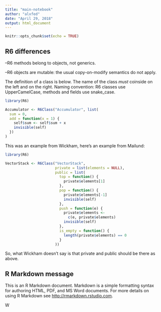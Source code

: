 ```yaml
---
title: "main-notebook"
author: "alxfed"
date: "April 29, 2018"
output: html_document
---
```


```r
knitr::opts_chunk$set(echo = TRUE)
```

## R6 differences

--R6 methods belong to objects, not generics.

--R6 objects are mutable: the usual copy-on-modify semantics do not apply.

The definition of a class is below. The name of the class _must_ coinside on the left and on the right. Naming convention: R6 classes use UpperCamelCase, methods and fields use snake_case. 

```r
library(R6)

Accumulator <- R6Class("Accumulator", list(
  sum = 0,
  add = function(x = 1) {
    self$sum <- self$sum + x 
    invisible(self)
  })
)
```

This was an example from Wickham, here's an example from Mailund:

```r
library(R6)

VectorStack <- R6Class("VectorStack",
                       private = list(elements = NULL),
                       public = list(
                         top = function() {
                           private$elements[1]
                         },
                         pop = function() {
                           private$elements[-1]
                           invisible(self)
                         },
                         push = function(e) {
                           private$elements <-
                             c(e, private$elements)
                           invisible(self)
                         },
                         is_empty = function() {
                           length(private$elements) == 0
                         }
                       ))
```

So, what Wickham doesn't say is that private and public should be there as above.




## R Markdown message

This is an R Markdown document. Markdown is a simple formatting syntax for authoring HTML, PDF, and MS Word documents. For more details on using R Markdown see <http://rmarkdown.rstudio.com>.

W